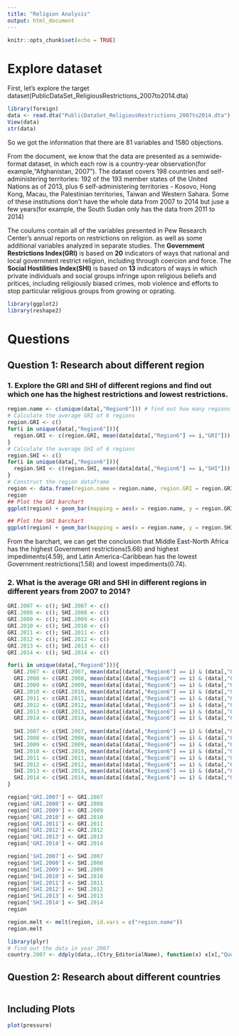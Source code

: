 ```yaml
---
title: "Religion Analysis"
output: html_document
---
```


```r
knitr::opts_chunk$set(echo = TRUE)
```

# Explore dataset
First, let's explore the target dataset(PublicDataSet_ReligiousRestrictions_2007to2014.dta)
```r
library(foreign)
data <- read.dta("PublicDataSet_ReligiousRestrictions_2007to2014.dta")
View(data)
str(data)
```
So we got the information that there are 81 variables and 1580 objections.

From the document, we know that the data are presented as a semiwide-format dataset, in which each row is a country-year observation(for example,"Afghanistan, 2007"). The dataset covers 198 countries and self-administering territories: 192 of the 193 member states of the United Nations as of 2013, plus 6 self-administering territories - Kosovo, Hong Kong, Macau, the Palestinian territories, Taiwan and Western Sahara. Some of these institutions don't have the whole data from 2007 to 2014 but juse a few years(for example, the South Sudan only has the data from 2011 to 2014)

The coulums contain all of the variables presented in Pew Research Center's annual reports on restrictions on religion. as well as some additional variables analyzed in separate studies. The **Government Restrictions Index(GRI)** is based on **20** indicators of ways that national and local government restrict religion, including through coercion and force. The **Social Hostilities Index(SHI)** is based on **13** indicators of ways in which private individuals and social groups infringe upon religious beliefs and pritices, including religiously biased crimes, mob violence and efforts to stop particular religious groups from growing or oprating. 


```r
library(ggplot2)
library(reshape2)
```

# Questions

## Question 1: Research about different region
### 1. Explore the GRI and SHI of different regions and find out which one has the highest restrictions and lowest restrictions.
```r
region.name <- c(unique(data[,"Region6"])) # find out how many regions in total
# Calculate the average GRI of 6 regions
region.GRI <- c()
for(i in unique(data[,"Region6"])){
  region.GRI <- c(region.GRI, mean(data[data[,"Region6"] == i,"GRI"]))
}
# Calculate the average SHI of 6 regions
region.SHI <- c()
for(i in unique(data[,"Region6"])){
  region.SHI <- c(region.SHI, mean(data[data[,"Region6"] == i,"SHI"]))
}
# Construct the region dataframe
region <- data.frame(region.name = region.name, region.GRI = region.GRI, region.SHI = region.SHI)
region
## Plot the GRI barchart
ggplot(region) + geom_bar(mapping = aes(x = region.name, y = region.GRI), stat = "identity", position = "dodge", fill = "steelblue") + labs(title = "GRI of 6 regions")

## Plot the SHI barchart
ggplot(region) + geom_bar(mapping = aes(x = region.name, y = region.SHI), stat = "identity", position = "dodge", fill = "steelblue") + labs(title = "SHI of 6 regions")

```

From the barchart, we can get the conclusion that Middle East-North Africa has the highest Government restrictions(5.66) and highest impediments(4.59), and Latin America-Caribbean has the lowest Government restrictions(1.58) and lowest impediments(0.74).

### 2. What is the average GRI and SHI in different regions in different years from 2007 to 2014?
```r
GRI.2007 <- c(); SHI.2007 <- c()
GRI.2008 <- c(); SHI.2008 <- c()
GRI.2009 <- c(); SHI.2009 <- c()
GRI.2010 <- c(); SHI.2010 <- c()
GRI.2011 <- c(); SHI.2011 <- c()
GRI.2012 <- c(); SHI.2012 <- c()
GRI.2013 <- c(); SHI.2013 <- c()
GRI.2014 <- c(); SHI.2014 <- c()

for(i in unique(data[,"Region6"])){
  GRI.2007 <- c(GRI.2007, mean(data[(data[,"Region6"] == i) & (data[,"Question_Year"] == 2007), "GRI"]))
  GRI.2008 <- c(GRI.2008, mean(data[(data[,"Region6"] == i) & (data[,"Question_Year"] == 2008), "GRI"]))
  GRI.2009 <- c(GRI.2009, mean(data[(data[,"Region6"] == i) & (data[,"Question_Year"] == 2009), "GRI"]))
  GRI.2010 <- c(GRI.2010, mean(data[(data[,"Region6"] == i) & (data[,"Question_Year"] == 2010), "GRI"]))
  GRI.2011 <- c(GRI.2011, mean(data[(data[,"Region6"] == i) & (data[,"Question_Year"] == 2011), "GRI"]))
  GRI.2012 <- c(GRI.2012, mean(data[(data[,"Region6"] == i) & (data[,"Question_Year"] == 2012), "GRI"]))
  GRI.2013 <- c(GRI.2013, mean(data[(data[,"Region6"] == i) & (data[,"Question_Year"] == 2013), "GRI"]))
  GRI.2014 <- c(GRI.2014, mean(data[(data[,"Region6"] == i) & (data[,"Question_Year"] == 2014), "GRI"]))
  
  SHI.2007 <- c(SHI.2007, mean(data[(data[,"Region6"] == i) & (data[,"Question_Year"] == 2007), "SHI"]))
  SHI.2008 <- c(SHI.2008, mean(data[(data[,"Region6"] == i) & (data[,"Question_Year"] == 2008), "SHI"]))
  SHI.2009 <- c(SHI.2009, mean(data[(data[,"Region6"] == i) & (data[,"Question_Year"] == 2009), "SHI"]))
  SHI.2010 <- c(SHI.2010, mean(data[(data[,"Region6"] == i) & (data[,"Question_Year"] == 2010), "SHI"]))
  SHI.2011 <- c(SHI.2011, mean(data[(data[,"Region6"] == i) & (data[,"Question_Year"] == 2011), "SHI"]))
  SHI.2012 <- c(SHI.2012, mean(data[(data[,"Region6"] == i) & (data[,"Question_Year"] == 2012), "SHI"]))
  SHI.2013 <- c(SHI.2013, mean(data[(data[,"Region6"] == i) & (data[,"Question_Year"] == 2013), "SHI"]))
  SHI.2014 <- c(SHI.2014, mean(data[(data[,"Region6"] == i) & (data[,"Question_Year"] == 2014), "SHI"]))
}

region['GRI.2007'] <- GRI.2007
region['GRI.2008'] <- GRI.2008
region['GRI.2009'] <- GRI.2009
region['GRI.2010'] <- GRI.2010
region['GRI.2011'] <- GRI.2011
region['GRI.2012'] <- GRI.2012
region['GRI.2013'] <- GRI.2013
region['GRI.2014'] <- GRI.2014

region['SHI.2007'] <- SHI.2007
region['SHI.2008'] <- SHI.2008
region['SHI.2009'] <- SHI.2009
region['SHI.2010'] <- SHI.2010
region['SHI.2011'] <- SHI.2011
region['SHI.2012'] <- SHI.2012
region['SHI.2013'] <- SHI.2013
region['SHI.2014'] <- SHI.2014
region
```

```r
region.melt <- melt(region, id.vars = c("region.name"))
region.melt
```


```r
library(plyr)
# find out the data in year 2007
country.2007 <- ddply(data,.(Ctry_EditorialName), function(x) x[x[,"Question_Year"] == 2007,])
```

## Question 2: Research about different countries

```r

```



## Including Plots


```r
plot(pressure)
```

